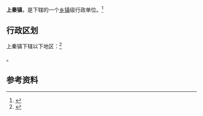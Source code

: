 {{中国乡级行政区|62/07/02/101/000}}

'''上秦镇'''，是{{PRC admin/fullname|62/07/02/101/000|3}}下辖的一个[[乡镇|乡镇]]级行政单位。<ref>{{PRC admin/ref sgc|{{PRC admin/parent|62/07/02/101/000}}}}</ref>

== 行政区划 ==

上秦镇下辖以下地区：<ref>{{PRC admin/ref sgc|62/07/02/101/000}}</ref>

{{PRC admin/children|62/07/02/101/000}}。

== 参考资料 ==

{{reflist}}

{{行政区划小作品}}
{{PRC admin/navcat|62/07/02/101/000}}